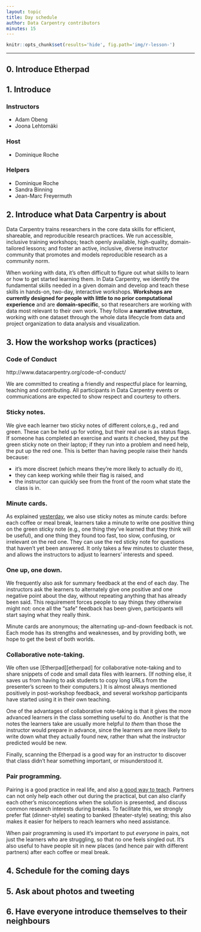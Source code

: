 ```yaml
---
layout: topic
title: Day schedule
author: Data Carpentry contributors
minutes: 15
---
```


```r
knitr::opts_chunk$set(results='hide', fig.path='img/r-lesson-')
```

------------
 
## 0. Introduce Etherpad
 
## 1. Introduce 
	
### Instructors

+ Adam Obeng
+ Joona Lehtomäki 

### Host

+ Dominique Roche

### Helpers

+ Dominique Roche
+ Sandra Binning
+ Jean-Marc Freyermuth

## 2. Introduce what Data Carpentry is about

Data Carpentry trains researchers in the core data skills for efficient, 
shareable, and reproducible research practices. We run accessible, 
inclusive training workshops; teach openly available, high-quality, 
domain-tailored lessons; and foster an active, inclusive, diverse 
instructor community that promotes and models reproducible research as 
a community norm.

When working with data, it’s often difficult to figure out what 
skills to learn or how to get started learning them. In Data Carpentry, 
we identify the fundamental skills needed in a given domain and 
develop and teach these skills in hands-on, two-day, interactive 
workshops. **Workshops are currently designed for people with little to no prior computational experience** and are **domain-specific**, so that 
researchers are working with data most relevant to their own work. 
They follow **a narrative structure**, working with one dataset through 
the whole data lifecycle from data and project organization to data 
analysis and visualization.

## 3. How the workshop works (practices)

### Code of Conduct

http://www.datacarpentry.org/code-of-conduct/

We are committed to creating a friendly and respectful place for learning, 
teaching and contributing. All participants in Data Carpentry events or 
communications are expected to show respect and courtesy to others.

### Sticky notes.

We give each learner two sticky notes of different colors,e.g., red and green. 
These can be held up for voting, but their real use is as status flags.
If someone has completed an exercise and wants it checked, they put the green 
sticky note on their laptop; if they run into a problem and need help, the put 
up the red one. This is better than having people raise their hands because:

* it's more discreet (which means they're more likely to actually do it),
* they can keep working while their flag is raised, and
* the instructor can quickly see from the front of the room what state the class 
is in.

### Minute cards.

As explained [yesterday]({{ page.root }}/06-summarize/), we also use sticky 
notes as minute cards: before each coffee or meal break, learners take a minute 
to write one positive thing on the green sticky note (e.g., one thing they've 
learned that they think will be useful), and one thing they found too fast, too 
slow, confusing, or irrelevant on the red one.  They can use the red sticky 
note for questions that haven't yet been answered.  It only takes a few minutes 
to cluster these, and allows the instructors to adjust to learners' interests 
and speed.

### One up, one down. 

We frequently also ask for summary feedback at the end of each day. The 
instructors ask the learners to alternately give one positive and one negative 
point about the day, without repeating anything that has already been said. 
This requirement forces people to say things they otherwise might not: once 
all the "safe" feedback has been given, participants will start saying what 
they really think.

Minute cards are anonymous; the alternating up-and-down feedback is not.
Each mode has its strengths and weaknesses, and by providing both, we hope 
to get the best of both worlds.

### Collaborative note-taking.

We often use [Etherpad][etherpad] for collaborative note-taking and to share 
snippets of code and small data files with learners. (If nothing else, it 
saves us from having to ask students to copy long URLs from the presenter's 
screen to their computers.) It is almost always mentioned positively in 
post-workshop feedback, and several workshop participants have started using 
it in their own teaching.

One of the advantages of collaborative note-taking is that it gives the more 
advanced learners in the class something useful to do. Another is that the 
notes the learners take are usually more helpful *to them* than those the 
instructor would prepare in advance, since the learners are more likely to 
write down what they actually found new, rather than what the instructor 
predicted would be new.

Finally, scanning the Etherpad is a good way for an instructor to discover 
that class didn't hear something important, or misunderstood it.

### Pair programming.

Pairing is a good practice in real life, and also [a good way to teach]({{ page.root }}/files/papers/porter-what-works-2013.pdf). Partners can not only help each 
other out during the practical, but can also clarify each other's 
misconceptions when the solution is presented, and discuss common research 
interests during breaks. To facilitate this, we strongly prefer flat 
(dinner-style) seating to banked (theater-style) seating; this also 
makes it easier for helpers to reach learners who need assistance.

When pair programming is used it's important to put *everyone* in pairs, 
not just the learners who are struggling, so that no one feels singled 
out. It's also useful to have people sit in new places (and hence pair 
with different partners) after each coffee or meal break.

## 4. Schedule for the coming days

## 5. Ask about photos and tweeting

## 6. Have everyone introduce themselves to their neighbours
